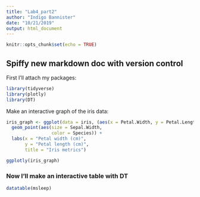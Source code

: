 ```yaml
---
title: "Lab4_part2"
author: "Indigo Bannister"
date: "10/21/2019"
output: html_document
---
```


```r
knitr::opts_chunk$set(echo = TRUE)
```

## Spiffy new markdown doc with version control

First I'll attach my packages:
```r
library(tidyverse)
library(plotly)
library(DT)
```

Make an interactive graph of the iris data:
```r
iris_graph <- ggplot(data = iris, (aes(x = Petal.Width, y = Petal.Length))) + 
  geom_point(aes(size = Sepal.Width, 
                 color = Species)) +
  labs(x = "Petal width (cm)",
       y = "Petal length (cm)",
       title = "Iris metrics")

ggplotly(iris_graph)
```

### Now I'll make an interactive table with DT

```r

datatable(msleep)

```

